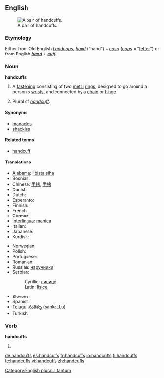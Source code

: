==English==
{{wikipedia}}
[[Image:Handcuffs01 2003-06-02.jpg|thumb|right|A pair of handcuffs.]]

===Etymology===
Either from Old English ''[[handcops]]'', ''[[hand]]'' (“hand”) + ''[[cosp]]'' (''[[cops]]'' = “[[fetter]]”) or from English ''[[hand]]'' + ''[[cuff]]''.

===Noun===
'''handcuffs'''

# {{plurale tantum}} A [[fastening]] consisting of two [[metal]] [[ring]]s, designed to go around a person's [[wrist]]s, and connected by a [[chain]] or [[hinge]].
# Plural of ''[[handcuff]]''.

====Synonyms====
* [[manacles]]
* [[shackles]]

====Related terms====
* [[handcuff]]

====Translations====
{{trans-top|metal rings for fastening wrists}}
* [[Alabama]]: [[ilbistalsiha]]
* Bosnian: {{t-|bs|lisice|f|p}}
* Chinese: [[手銬]], [[手铐]]
* Danish: {{t|da|håndjern|n|p}}
* Dutch: {{t+|nl|handboeien}}
* Esperanto: {{t-|eo|mankateno|xs=Esperanto}}
* Finnish: {{t-|fi|käsiraudat|p}}
* French: {{t+|fr|menottes|f|p}}
* German: {{t+|de|Handschellen|f|p}}
* [[Interlingua]]: [[manica]]
* Italian: {{t-|it|manette|f}}
* Japanese: {{t-|ja|手錠}}
* Kurdish: {{ku-Arab|[[که‌له‌پچه‌]]}}
{{trans-mid}}
* Norwegian: {{t-|no|håndjern|n}}
* Polish: {{t-|pl|kajdanki|p}}
* Portuguese: {{t+|pt|algema|m}}
* Romanian: {{t-|ro|cătuşe}}
* Russian: [[наручники]]
* Serbian:
*: Cyrillic: [[лисице#Serbian|лисице]] {{f}} {{p}}
*: Latin: [[lisice#Serbian|lisice]] {{f}} {{p}}
* Slovene: {{t-|sl|lisice|f|p}}
* Spanish: {{t+|es|esposas|f|p}}
* [[Telugu]]: [[సంకెళ్ళు]] (sankeLLu)
* Turkish: {{t+|tr|kelepçe}}
{{trans-bottom}}

===Verb===
'''handcuffs'''

# {{third-person singular of|[[handcuff]]}}

[[Category:English pluralia tantum]]

[[de:handcuffs]]
[[es:handcuffs]]
[[fr:handcuffs]]
[[io:handcuffs]]
[[fi:handcuffs]]
[[te:handcuffs]]
[[vi:handcuffs]]
[[zh:handcuffs]]